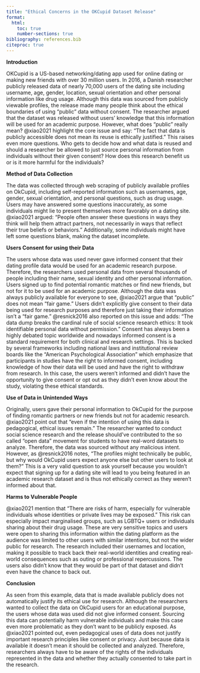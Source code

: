 ```yaml
---
title: "Ethical Concerns in the OKCupid Dataset Release"
format:
  html:
    toc: true
    number-sections: true
bibliography: references.bib
citeproc: true
---
```


**Introduction**

OKCupid is a US-based networking/dating app used for online dating or making new friends with over 30 million users. In 2016, a Danish researcher publicly released data of nearly 70,000 users of the dating site including username, age, gender, location, sexual orientation and other personal information like drug usage. Although this data was sourced from publicly viewable profiles, the release made many people think about the ethical boundaries of using “public” data without consent. The researcher argued that the dataset was released without users’ knowledge that this information will be used for an academic purpose. However, what does “public” really mean? @xiao2021 highlight the core issue and say: "The fact that data is publicly accessible does not mean its reuse is ethically justified." This raises even more questions. Who gets to decide how and what data is reused and should a researcher be allowed to just source personal information from individuals without their given consent? How does this research benefit us or is it more harmful for the individuals?

**Method of Data Collection**

The data was collected through web scraping of publicly available profiles on OkCupid, including self-reported information such as usernames, age, gender, sexual orientation, and personal questions, such as drug usage. Users may have answered some questions inaccurately, as some individuals might lie to present themselves more favorably on a dating site. @xiao2021 argued: "People often answer these questions in ways they think will help them attract partners, not necessarily in ways that reflect their true beliefs or behaviors." Additionally, some individuals might have left some questions blank, making the dataset incomplete.

**Users Consent for using their Data**

The users whose data was used never gave informed consent that their dating profile data would be used for an academic research purpose. Therefore, the researchers used personal data from several thousands of people including their name, sexual identity and other personal information. Users signed up to find potential romantic matches or find new friends, but not for it to be used for an academic purpose. Although the data was always publicly available for everyone to see, @xiao2021 argue that "public" does not mean "fair game." Users didn’t explicitly give consent to their data being used for research purposes and therefore just taking their information isn’t a "fair game." @resnick2016 also reported on this issue and adds: “The data dump breaks the cardinal rule of social science research ethics: It took identifiable personal data without permission." Consent has always been a highly debated topic worldwide and nowadays informed consent is a standard requirement for both clinical and research settings. This is backed by several frameworks including national laws and institutional review boards like the "American Psychological Association" which emphasize that participants in studies have the right to informed consent, including knowledge of how their data will be used and have the right to withdraw from research. In this case, the users weren’t informed and didn’t have the opportunity to give consent or opt out as they didn't even know about the study, violating these ethical standards.

**Use of Data in Unintended Ways**

Originally, users gave their personal information to OkCupid for the purpose of finding romantic partners or new friends but not for academic research. @xiao2021 point out that "even if the intention of using this data is pedagogical, ethical issues remain." The researcher wanted to conduct social science research and the release should’ve contributed to the so called "open data" movement for students to have real-word datasets to analyze. Therefore, the data was sourced without any malicious intent. However, as @resnick2016 notes, “The profiles might technically be public, but why would OkCupid users expect anyone else but other users to look at them?” This is a very valid question to ask yourself because you wouldn’t expect that signing up for a dating site will lead to you being featured in an academic research dataset and is thus not ethically correct as they weren't informed about that.

**Harms to Vulnerable People**

@xiao2021 mention that “There are risks of harm, especially for vulnerable individuals whose identities or private lives may be exposed.” This risk can especially impact marginalised groups, such as LGBTQ+ users or individuals sharing about their drug usage. These are very sensitive topics and users were open to sharing this information within the dating platform as the audience was limited to other users with similar intentions, but not the wider public for research. The research included their usernames and location, making it possible to track back their real-world identities and creating real-world consequences such as outing or professional repercussions. The users also didn’t know that they would be part of that dataset and didn’t even have the chance to back out.

**Conclusion**

As seen from this example, data that is made available publicly does not automatically justify its ethical use for research. Although the researchers wanted to collect the data on OkCupid users for an educational purpose, the users whose data was used did not give informed consent. Sourcing this data can potentially harm vulnerable individuals and make this case even more problematic as they don’t want to be publicly exposed. As @xiao2021 pointed out, even pedagogical uses of data does not justify important research principles like consent or privacy. Just because data is available it doesn’t mean it should be collected and analyzed. Therefore, researchers always have to be aware of the rights of the individuals represented in the data and whether they actually consented to take part in the research.

